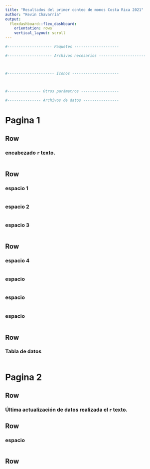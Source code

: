 ```yaml
---
title: "Resultados del primer conteo de monos Costa Rica 2021"
author: "Kevin Chavarría"
output:
  flexdashboard::flex_dashboard:
    orientation: rows
    vertical_layout: scroll
---
```


```r

#-------------------- Paquetes --------------------

#-------------------- Archivos necesarios ---------------------



#--------------------- Íconos ---------------------



#--------------- Otros parámetros -----------------


```


```r
#--------------- Archivos de datos ----------------

```

Pagina 1
=======================================================================
Row {data-height=1.5}
-----------------------------------------------------------------------
    
### encabezado `r  ` texto.
    
```r
```

Row 
-----------------------------------------------------------------------
###  espacio 1 {.value-box}
```r


```

### espacio 2 {.value-box}
```r


```

### espacio 3 {.value-box}
```r

```

Row
-----------------------------------------------------------------------
### espacio 4 {.value-box}
```r

```

### espacio {.value-box}
```r

```

### espacio {.value-box}
```r

```

### espacio 
```r

```

Row {data-height=800}
-----------------------------------------------------------------------

### Tabla de datos
```r
```

Pagina 2
=======================================================================
Row {data-height=1}
-----------------------------------------------------------------------
### Última actualización de datos realizada el `r  ` texto.


Row
-----------------------------------------------------------------------

### espacio {.value-box}
```r

```

Row {data-width=400}
-----------------------------------------------------------------------
